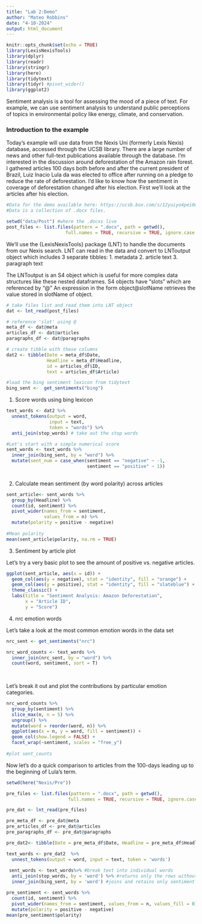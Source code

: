 ```yaml
---
title: "Lab 2:Demo"
author: "Mateo Robbins"
date: "4-10-2024"
output: html_document
---
```


```r
knitr::opts_chunk$set(echo = TRUE)
library(LexisNexisTools)
library(dplyr)
library(readr)
library(stringr)
library(here)
library(tidytext)
library(tidyr) #pivot_wider()
library(ggplot2)
```

Sentiment analysis is a tool for assessing the mood of a piece of text. For example, we can use sentiment analysis to understand public perceptions of topics in environmental policy like energy, climate, and conservation.

### Introduction to the example

Today's example will use data from the Nexis Uni (formerly Lexis Nexis) database, accessed through the UCSB library. There are a large number of news and other full-text publications available through the database. I'm interested in the discussion around deforestation of the Amazon rain forest. I gathered articles 100 days both before and after the current president of Brazil, Luiz Inacio Lula da was elected to office after running on a pledge to reduce the rate of deforestation. I'd like to know how the sentiment in coverage of deforestation changed after his election. First we'll look at the articles after his election.

```r
#Data for the demo available here: https://ucsb.box.com/s/12yuiyo4pei0ox3uj9v5xr21w6267dv7
#Data is a collection of .docx files.

setwd("data/Post") #where the .docxs live
post_files <- list.files(pattern = ".docx", path = getwd(),
                      full.names = TRUE, recursive = TRUE, ignore.case = TRUE)


```

We'll use the {LexisNexisTools} package (LNT) to handle the documents from our Nexis search.  LNT can read in the data and convert to LNToutput object which includes 3 separate tibbles:
 1. metadata
 2. article text
 3. paragraph text

The LNToutput is an S4 object which is useful for more complex data structures like these nested dataframes. S4 objects have "slots" which are referenced by "@" An expression in the form object@slotName retrieves the value stored in slotName of object.

```r
# take files list and read them into LNT object
dat <- lnt_read(post_files)

# reference 'slot' using @
meta_df <- dat@meta
articles_df <- dat@articles
paragraphs_df <- dat@paragraphs

# create tibble with these columns
dat2 <- tibble(Date = meta_df$Date,
               Headline = meta_df$Headline,
               id = articles_df$ID,
               text = articles_df$Article)
```

```r
#load the bing sentiment lexicon from tidytext
bing_sent <-  get_sentiments("bing")

```

1.  Score words using bing lexicon

```r
text_words <- dat2 %>% 
  unnest_tokens(output = word, 
                input = text,
                token = "words") %>% 
  anti_join(stop_words) # take out the stop words

#Let's start with a simple numerical score
sent_words <- text_words %>% 
  inner_join(bing_sent, by = "word") %>% 
  mutate(sent_num = case_when(sentiment == "negative" ~ -1,
                              sentiment == "positive" ~ 1))
            
```

2.  Calculate mean sentiment (by word polarity) across articles

```r
sent_article<- sent_words %>% 
  group_by(Headline) %>% 
  count(id, sentiment) %>% 
  pivot_wider(names_from = sentiment, 
              values_from = n) %>% 
  mutate(polarity = positive - negative)
  
#Mean polarity
mean(sent_article$polarity, na.rm = TRUE)
```

3.  Sentiment by article plot

Let's try a very basic plot to see the amount of positive vs. negative articles.

```r
ggplot(sent_article, aes(x = id)) +
  geom_col(aes(y = negative), stat = "identity", fill = "orange") +
  geom_col(aes(y = positive), stat = "identity", fill = "slateblue") +
  theme_classic() +
  labs(title = "Sentiment Analysis: Amazon Deforestation",
       x = "Article ID",
       y = "Score")

```

4.  nrc emotion words

Let's take a look at the most common emotion words in the data set

```r

nrc_sent <- get_sentiments("nrc")

nrc_word_counts <- text_words %>% 
  inner_join(nrc_sent, by = "word") %>% 
  count(word, sentiment, sort = T)
  
  

```

Let's break it out and plot the contributions by particular emotion categories.

```r
nrc_word_counts %>% 
  group_by(sentiment) %>% 
  slice_max(n, n = 5) %>% 
  ungroup() %>% 
  mutate(word = reorder(word, n)) %>% 
  ggplot(aes(x = n, y = word, fill = sentiment)) +
  geom_col(show.legend = FALSE) +
  facet_wrap(~sentiment, scales = "free_y")
  
#plot sent_counts  

```

Now let's do a quick comparison to articles from the 100-days leading up to the beginning of Lula's term.

```r
setwd(here("Nexis/Pre"))

pre_files <- list.files(pattern = ".docx", path = getwd(),
                       full.names = TRUE, recursive = TRUE, ignore.case = TRUE)

pre_dat <- lnt_read(pre_files)

pre_meta_df <- pre_dat@meta
pre_articles_df <- pre_dat@articles
pre_paragraphs_df <- pre_dat@paragraphs

pre_dat2<- tibble(Date = pre_meta_df$Date, Headline = pre_meta_df$Headline, id = pre_dat@articles$ID, text = pre_dat@articles$Article)
```

```r
text_words <- pre_dat2  %>%
  unnest_tokens(output = word, input = text, token = 'words')
 
 sent_words <- text_words%>% #break text into individual words
  anti_join(stop_words, by = 'word') %>% #returns only the rows without stop words
  inner_join(bing_sent, by = 'word') #joins and retains only sentiment words
```

```r
pre_sentiment <- sent_words %>%
  count(id, sentiment) %>%
  pivot_wider(names_from = sentiment, values_from = n, values_fill = 0) %>% 
  mutate(polarity = positive - negative)
mean(pre_sentiment$polarity)
```
